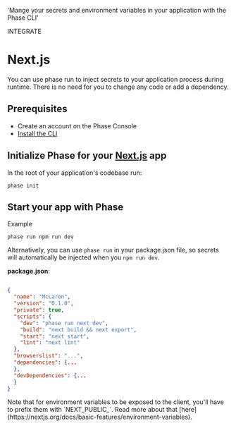 
  'Mange your secrets and environment variables in your application with the Phase CLI'

<Tag variant="small">INTEGRATE</Tag>

# Next.js

You can use phase run to inject secrets to your application process during runtime. There is no need for you to change any code or add a dependency.

## Prerequisites

- Create an account on the Phase Console
- [Install the CLI](/cli)

## Initialize Phase for your [Next.js](https://nextjs.org) app

In the root of your application's codebase run:

```fish
phase init
```

## Start your app with Phase

Example

```fish
phase run npm run dev
```

Alternatively, you can use `phase run` in your package.json file, so secrets will automatically be injected when you `npm run dev`.

**package.json**:

```json

{
  "name": "McLaren",
  "version": "0.1.0",
  "private": true,
  "scripts": {
    "dev": "phase run next dev",
    "build": "next build && next export",
    "start": "next start",
    "lint": "next lint"
  },
  "browserslist": "...",
  "dependencies": {...
  },
  "devDependencies": {...
  }
}
```

<Note>
  Note that for environment variables to be exposed to the client, you'll have
  to prefix them with `NEXT_PUBLIC_`. Read more about that
  [here](https://nextjs.org/docs/basic-features/environment-variables).
</Note>
